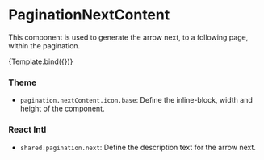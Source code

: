 
<Meta
  title="Components/Pagination/PaginationNextContent"
  component={PaginationNextContent}
/>

# PaginationNextContent

This component is used to generate the arrow next, to a following page, within the pagination.


<Canvas>
  <Story name="Default">{Template.bind({})}</Story>
</Canvas>

### Theme

- `pagination.nextContent.icon.base`: Define the inline-block, width and height of the component.

### React Intl

- `shared.pagination.next`: Define the description text for the arrow next.
